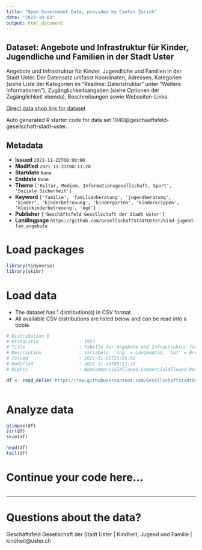 ```yaml
---
title: "Open Government Data, provided by Canton Zurich"
date: "2023-10-03"
output: html_document
---
```


## Dataset: Angebote und Infrastruktur für Kinder, Jugendliche und Familien in der Stadt Uster

Angebote und Infrastruktur für Kinder, Jugendliche und Familien in der Stadt Uster. Der Datensatz umfasst Koordinaten, Adressen, Kategorien (siehe Liste der Kategorien im "Readme: Datenstruktur" unter "Weitere Informationen"), Zugänglichkeitsangaben (siehe Optionen der Zugänglichkeit ebenda), Beschreibungen sowie Webseiten-Links.

[Direct data shop link for dataset](https://www.zh.ch/de/politik-staat/opendata.html#/datasets/1040@geschaeftsfeld-gesellschaft-stadt-uster)

Auto generated R starter code for data set 1040@geschaeftsfeld-gesellschaft-stadt-uster.

## Metadata

- **Issued** `2021-11-22T00:00:00`
- **Modified** `2021-11-23T08:11:28`
- **Startdate** `None`
- **Enddate** `None`
- **Theme** `['Kultur, Medien, Informationsgesellschaft, Sport', 'Soziale Sicherheit']`
- **Keyword** `['familie', 'familienberatung', 'jugendberatung', 'kinder', 'kinderbetreuung', 'kindergarten', 'kinderkrippen', 'kleinkinderbetreuung', 'ogd']`
- **Publisher** `['Geschäftsfeld Gesellschaft der Stadt Uster']`
- **Landingpage** `https://github.com/GesellschaftStadtUster/kind-jugend-fam_angebote`


# Load packages

```r

library(tidyverse)
library(skimr)

```

# Load data

-   The dataset has 1 distribution(s) in CSV format.
-   All available CSV distributions are listed below and can be read into a tibble.

```r

# Distribution 0
# Ktzhdistid               : 1957
# Title                    : Tabelle der Angebote und Infrastruktur für Kinder, Jugendliche und Familien in der Stadt Uster
# Description              : Variabeln: 'lng' = Längengrad, 'lat' = Breitengrad, 'name' = Name des Angebots, 'strasse', 'hausnr', 'plz', 'ort', 'anlage' = Name der Anlage, 'kategorie' = Kategorie des Angebots (siehe Liste der Kategorien im "Readme: Datenstruktur" unter "Weitere Informationen"), 'zugaenglichkeit' = (siehe Optionen der Zugänglichkeit ebenda), 'beschreibung' = Beschreibung des Angebots, 'website' = URL des Angebots.
# Issued                   : 2021-11-22T23:05:02
# Modified                 : 2021-11-23T08:11:28
# Rights                   : NonCommercialAllowed-CommercialAllowed-ReferenceRequired

df <- read_delim('https://raw.githubusercontent.com/GesellschaftStadtUster/kind-jugend-fam_angebote/main/angebote_kjf_uster.csv')



```

# Analyze data

```r

glimpse(df)
str(df)
skim(df)

head(df)
tail(df)

```

# Continue your code here...

```r

```

------------------------------------------------------------------------

# Questions about the data?

Geschäftsfeld Gesellschaft der Stadt Uster | Kindheit, Jugend und Familie | kindheit@uster.ch

